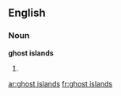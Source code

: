 ==English==

===Noun===
'''ghost islands'''

# {{plural of|[[ghost island]]}}

[[ar:ghost islands]]
[[fr:ghost islands]]